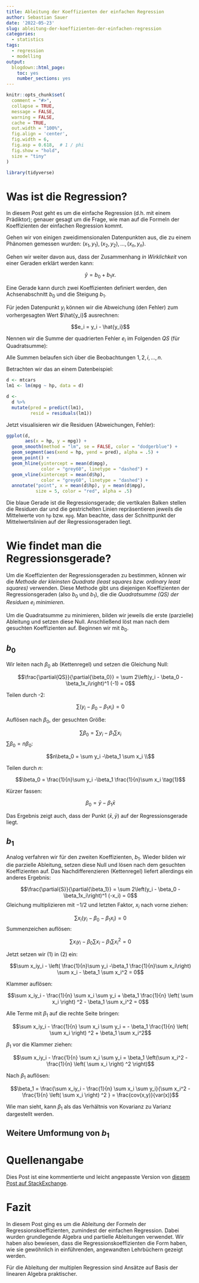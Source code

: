 ```yaml
---
title: Ableitung der Koeffizienten der einfachen Regression
author: Sebastian Sauer
date: '2022-05-23'
slug: ableitung-der-koeffizienten-der-einfachen-regression
categories:
  - statistics
tags:
  - regression
  - modelling
output:
  blogdown::html_page:
    toc: yes
    number_sections: yes
---
```




```r
knitr::opts_chunk$set(
  comment = "#>",
  collapse = TRUE,
  message = FALSE,
  warning = FALSE,
  cache = TRUE,
  out.width = "100%",
  fig.align = 'center',
  fig.width = 6,
  fig.asp = 0.618,  # 1 / phi
  fig.show = "hold",
  size = "tiny"
)
```


```r
library(tidyverse)
```



# Was ist die Regression?


In diesem Post geht es um die einfache Regression (d.h. mit einem Prädiktor); genauer gesagt um die Frage, wie man auf die Formeln der Koeffizienten der einfachen Regression kommt. 


Gehen wir von einigen zweidimensionalen Datenpunkten aus, die zu einem Phänomen gemessen wurden: ${(x_1, y_1), (x_2, y_2), \ldots, (x_n,y_n)}$.

Gehen wir weiter davon aus, dass der Zusammenhang *in Wirklichkeit* von einer Geraden erklärt werden kann:

$$\hat{y}=b_0 + b_1x.$$

Eine Gerade kann durch zwei Koeffizienten definiert werden, den Achsenabschnitt $b_0$ und die Steigung $b_1$.

Für jeden Datenpunkt $y_i$ können wir die Abweichung (den Fehler) zum vorhergesagten Wert $\hat{y_i}$ ausrechnen:

$$e_i = y_i - \hat{y_i}$$

Nennen wir die Summe der quadrierten Fehler $e_i$ im Folgenden $QS$ (für Quadratsumme):



\begin{align*}
QS &= \sum_{i=1}^{n}e_i^2\\
QS &=  \sum_{i=1}^{n}(y_i - \hat{y_i})^2\\
QS &=  \sum_{i=1}^{n}(y_i - b_0 - b_1x_i)^2 
\end{align*}

Alle Summen belaufen sich über die Beobachtungen $1,2,i,...,n$.


Betrachten wir das an einem Datenbeispiel:

```r
d <- mtcars
lm1 <- lm(mpg ~ hp, data = d)

d <-
  d %>% 
  mutate(pred = predict(lm1),
         resid = residuals(lm1))

```

Jetzt visualisieren wir die Residuen (Abweichungen, Fehler):

```r
ggplot(d, 
       aes(x = hp, y = mpg)) +
  geom_smooth(method = "lm", se = FALSE, color = "dodgerblue") +
  geom_segment(aes(xend = hp, yend = pred), alpha = .5) +
  geom_point() +
  geom_hline(yintercept = mean(d$mpg), 
             color = "grey60", linetype = "dashed") +
  geom_vline(xintercept = mean(d$hp), 
             color = "grey60", linetype = "dashed") + 
  annotate("point", x = mean(d$hp), y = mean(d$mpg),
           size = 5, color = "red", alpha = .5)
```

Die blaue Gerade ist die Regressionsgerade; die vertikalen Balken stellen die Residuen dar und die gestrichelten Linien repräsentieren jeweils die Mittelwerte von `hp` bzw. `mpg`. Man beachte, dass der Schnittpunkt der Mittelwertslinien auf der Regressionsgeraden liegt.



# Wie findet man die Regressionsgerade?


Um die Koeffizienten der Regressionsgeraden zu bestimmen, können wir die *Methode der kleinsten Quadrate (least squares bzw. ordinary least squares)* verwenden. 
Diese Methode gibt uns diejenigen Koeffizienten der Regressionsgeraden (also $b_0$ und $b_1$), 
die die *Quadratsumme (QS) der Residuen* $e_i$ *minimieren*.

Um die Quadratsumme zu minimieren, bilden wir jeweils die erste (parzielle) Ableitung und setzen diese Null. 
Anschließend löst man nach dem gesuchten Koeffizienten auf. Beginnen wir mit $b_0$.



## $b_0$

Wir leiten nach $\beta_0$ ab (Kettenregel) und setzen die Gleichung Null:

$$\frac{\partial{QS}}{\partial{\beta_0}} = \sum 2\left(y_i - \beta_0 - \beta_1x_i\right)^1 (-1) = 0$$

Teilen durch -2:

$$\sum \left(y_i - \beta_0 - \beta_1x_i\right) = 0$$

Auflösen nach $\beta_0$, der gesuchten Größe:

$$\sum \beta_0 = \sum y_i -\beta_1 \sum x_i$$
$\sum \beta_0 = n\beta_0$:

$$n\beta_0 = \sum y_i -\beta_1 \sum x_i \\$$

Teilen durch $n$:

$$\beta_0 = \frac{1}{n}\sum y_i -\beta_1 \frac{1}{n}\sum x_i  \tag{1}$$

Kürzer fassen:

$$\beta_0 = \bar y - \beta_1 \bar x$$



Das Ergebnis zeigt auch, dass der Punkt $(\bar{x}, \bar{y})$ auf der Regressionsgerade liegt.


## $b_1$

Analog verfahren wir für den zweiten Koeffizienten, $b_1$. 
Wieder bilden wir die parzielle Ableitung, setzen diese Null und lösen nach dem gesuchten Koeffizienten auf. Das Nachdifferenzieren (Kettenregel) liefert allerdings ein anderes Ergebnis:



$$\frac{\partial{S}}{\partial{\beta_1}} = \sum 2\left(y_i - \beta_0 - \beta_1x_i\right)^1 (-x_i) = 0$$
Gleichung multiplizieren mit $-1/2$ und letzten Faktor, $x_i$ nach vorne ziehen:

$$\sum x_i \left(y_i - \beta_0 - \beta_1x_i\right) = 0$$
Summenzeichen auflösen:

$$\sum x_iy_i - \beta_0 \sum x_i - \beta_1 \sum x_i^2 = 0 \tag{2}$$



Jetzt setzen wir $(1)$ in $(2)$ ein:



$$\sum x_iy_i - \left( \frac{1}{n}\sum y_i -\beta_1 \frac{1}{n}\sum x_i\right) \sum x_i - \beta_1 \sum x_i^2 = 0$$

Klammer auflösen:

$$\sum x_iy_i - \frac{1}{n} \sum x_i \sum y_i + \beta_1 \frac{1}{n} \left( \sum x_i \right) ^2 - \beta_1 \sum x_i^2 = 0$$


Alle Terme mit $\beta_1$ auf die rechte Seite bringen:

$$\sum x_iy_i - \frac{1}{n} \sum x_i \sum y_i  = - \beta_1 \frac{1}{n} \left( \sum x_i \right) ^2 + \beta_1 \sum x_i^2$$

$\beta_1$ vor die Klammer ziehen:

$$\sum x_iy_i - \frac{1}{n} \sum x_i \sum y_i  =  \beta_1 \left(\sum x_i^2 - \frac{1}{n} \left( \sum x_i \right) ^2 \right)$$

Nach $\beta_1$ auflösen:

$$\beta_1  = \frac{\sum x_iy_i - \frac{1}{n} \sum x_i \sum y_i}{\sum x_i^2 - \frac{1}{n} \left( \sum x_i \right) ^2 } = \frac{cov(x,y)}{var(x)}$$

Wie man sieht, kann $\beta_1$ als das Verhältnis von Kovarianz zu Varianz dargestellt werden.



## Weitere Umformung von $b_1$

\begin{align*}
b_1 &= \frac{cov(x,y)}{s^2(x)} \\
&= \frac{cov(x,y)}{s^2(x)} \cdot \frac{s(y)}{s(y)} \\
&= \frac{cov(x,y)}{s(x)s(y)}  \cdot \frac{s(y)}{s(x)} \\
&= cor(x,y) \cdot \frac{s(y)}{s(x)}
\end{align*}

# Quellenangabe

Dies Post ist eine kommentierte und leicht angepasste Version von [diesem Post auf StackExchange](https://math.stackexchange.com/questions/716826/derivation-of-simple-linear-regression-parameters).


# Fazit


In diesem Post ging es um die Ableitung der Formeln der Regressionskoeffizienten, zumindest der einfachen Regression. Dabei wurden grundlegende Algebra und partielle Ableitungen verwendet. Wir haben also bewiesen, dass die Regressionskoeffizienten die Form haben, wie sie gewöhnlich in einführenden, angewandten Lehrbüchern gezeigt werden. 

Für die Ableitung der multiplen Regression sind Ansätze auf Basis der linearen Algebra praktischer.





